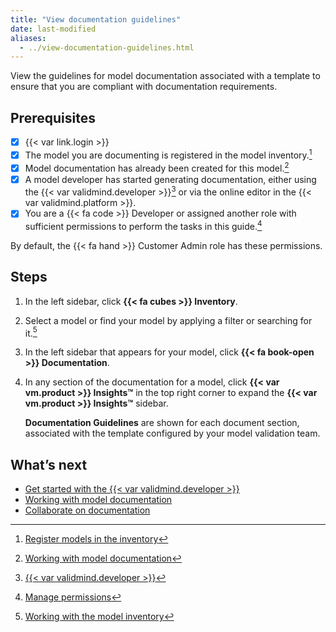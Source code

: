 ```yaml
---
title: "View documentation guidelines"
date: last-modified
aliases:
  - ../view-documentation-guidelines.html
---
```


View the guidelines for model documentation associated with a template to ensure that you are compliant with documentation requirements.

::: {.attn}

## Prerequisites

- [x] {{< var link.login >}}
- [x] The model you are documenting is registered in the model inventory.[^1]
- [x] Model documentation has already been created for this model.[^2]
- [x] A model developer has started generating documentation, either using the {{< var validmind.developer >}}[^3] or via the online editor in the {{< var validmind.platform >}}.
- [x] You are a [{{< fa code >}} Developer]{.bubble} or assigned another role with sufficient permissions to perform the tasks in this guide.[^4]

::: {.callout title="To configure documentation guidelines for templates, you must have sufficient guideline permissions."}
By default, the [{{< fa hand >}} Customer Admin]{.bubble} role has these permissions.
:::


:::

## Steps

1. In the left sidebar, click **{{< fa cubes >}} Inventory**.

2. Select a model or find your model by applying a filter or searching for it.[^5]

3. In the left sidebar that appears for your model, click **{{< fa book-open >}} Documentation**.

4. In any section of the documentation for a model, click **{{< var vm.product >}} Insights™** in the top right corner to expand the **{{< var vm.product >}} Insights™** sidebar.

   **Documentation Guidelines** are shown for each document section, associated with the template configured by your model validation team.

## What's next

- [Get started with the {{< var validmind.developer >}}](/developer/get-started-validmind-library.qmd)
- [Working with model documentation](working-with-model-documentation.qmd)
- [Collaborate on documentation](collaborate-with-others.qmd)


<!-- FOOTNOTES -->

[^1]: [Register models in the inventory](/guide/model-inventory/register-models-in-inventory.qmd)

[^2]: [Working with model documentation](working-with-model-documentation.qmd)

[^3]: [{{< var validmind.developer >}}](/developer/get-started-validmind-library.qmd)

[^4]: [Manage permissions](/guide/configuration/manage-permissions.qmd)

[^5]: [Working with the model inventory](/guide/model-inventory/working-with-model-inventory.qmd#search-filter-and-sort-models)